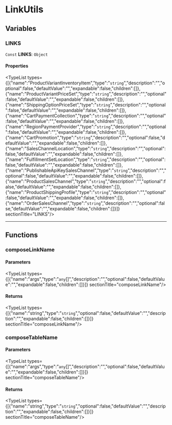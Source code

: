 
# LinkUtils

## Variables

### LINKS

 `Const` **LINKS**: `Object`

#### Properties

<TypeList types={[{"name":"ProductVariantInventoryItem","type":"`string`","description":"","optional":false,"defaultValue":"","expandable":false,"children":[]},{"name":"ProductVariantPriceSet","type":"`string`","description":"","optional":false,"defaultValue":"","expandable":false,"children":[]},{"name":"ShippingOptionPriceSet","type":"`string`","description":"","optional":false,"defaultValue":"","expandable":false,"children":[]},{"name":"CartPaymentCollection","type":"`string`","description":"","optional":false,"defaultValue":"","expandable":false,"children":[]},{"name":"RegionPaymentProvider","type":"`string`","description":"","optional":false,"defaultValue":"","expandable":false,"children":[]},{"name":"CartPromotion","type":"`string`","description":"","optional":false,"defaultValue":"","expandable":false,"children":[]},{"name":"SalesChannelLocation","type":"`string`","description":"","optional":false,"defaultValue":"","expandable":false,"children":[]},{"name":"FulfillmentSetLocation","type":"`string`","description":"","optional":false,"defaultValue":"","expandable":false,"children":[]},{"name":"PublishableApiKeySalesChannel","type":"`string`","description":"","optional":false,"defaultValue":"","expandable":false,"children":[]},{"name":"ProductSalesChannel","type":"`string`","description":"","optional":false,"defaultValue":"","expandable":false,"children":[]},{"name":"ProductShippingProfile","type":"`string`","description":"","optional":false,"defaultValue":"","expandable":false,"children":[]},{"name":"OrderSalesChannel","type":"`string`","description":"","optional":false,"defaultValue":"","expandable":false,"children":[]}]}  sectionTitle="LINKS"/>

___

## Functions

### composeLinkName

#### Parameters

<TypeList types={[{"name":"args","type":"`any`[]","description":"","optional":false,"defaultValue":"","expandable":false,"children":[]}]}  sectionTitle="composeLinkName"/>

#### Returns

<TypeList types={[{"name":"string","type":"`string`","optional":false,"defaultValue":"","description":"","expandable":false,"children":[]}]}  sectionTitle="composeLinkName"/>

### composeTableName

#### Parameters

<TypeList types={[{"name":"args","type":"`any`[]","description":"","optional":false,"defaultValue":"","expandable":false,"children":[]}]}  sectionTitle="composeTableName"/>

#### Returns

<TypeList types={[{"name":"string","type":"`string`","optional":false,"defaultValue":"","description":"","expandable":false,"children":[]}]}  sectionTitle="composeTableName"/>
